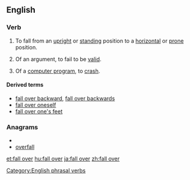 ==English==
===Verb===
{{en-verb|inf=to [[fall]] [[over]]|falls over|falling over|fell over|fallen over}}

# {{intransitive|idiomatic}} To fall from an [[upright]] or [[standing]] position to a [[horizontal]] or [[prone]] position.
# {{intransitive|idiomatic}} Of an argument, to fail to be [[valid]].
# {{intransitive|idiomatic|informal|computing}} Of a [[computer program]], to [[crash]].

====Derived terms====
* [[fall over backward]], [[fall over backwards]]
* [[fall over oneself]]
* [[fall over one's feet]]

===Anagrams===
* {{alphagram|aefllorv}}
* [[overfall#English|overfall]]


[[Category:English phrasal verbs]]

[[et:fall over]]
[[hu:fall over]]
[[ja:fall over]]
[[zh:fall over]]